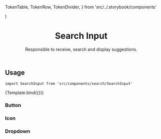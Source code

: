 
  TokenTable,
  TokenRow,
  TokenDivider,
} from 'src/../.storybook/components'


<Meta component={SearchInput} title="Features/Search/SearchInput" />

  <div
    style={{
      maxWidth: '600px',
      height: '400px',
      margin: '0 auto',
      padding: '0 16px',
      background: 'white',
    }}
  >
    <SearchInput {...props} />
  </div>
)

<header>

# Search Input

Responsible to receive, search and display suggestions.

</header>

## Usage

`import SearchInput from 'src/components/search/SearchInput'`

<Canvas>
  <Story
    name="default"
    parameters={{
      backgrounds: { default: 'dark' },
      msw,
    }}
    args={{
      products,
    }}
  >
    {Template.bind({})}
  </Story>
</Canvas>

<ArgsTable story="default" />

<TokenTable>
  <TokenRow
    token="--fs-search-input-padding"
    value="var(--fs-spacing-1) var(--fs-spacing-7) var(--fs-spacing-1) var(--fs-spacing-2)"
  />
  <TokenRow
    isColor
    token="--fs-search-input-bkg-color"
    value="var(--fs-color-body-bkg)"
  />
  <TokenRow
    token="--fs-search-input-box-shadow"
    value="0 0 0 var(--fs-border-width) var(--fs-border-color-active)"
  />
  <TokenDivider />
  <TokenRow
    token="--fs-search-input-height-mobile"
    value="var(--fs-control-tap-size)"
  />
  <TokenRow
    token="--fs-search-input-height-desktop"
    value="var(--fs-spacing-6)"
  />
  <TokenDivider />
  <TokenRow
    token="--fs-search-input-border-width"
    value="var(--fs-border-width)"
  />
  <TokenRow
    token="--fs-search-input-border-radius"
    value="var(--fs-border-radius)"
  />
  <TokenRow
    isColor
    token="--fs-search-input-border-color"
    value="var(--fs-border-color)"
  />
  <TokenRow
    isColor
    token="--fs-search-input-border-color-hover"
    value="var(--fs-border-color-active)"
  />
  <TokenDivider />
  <TokenRow
    token="--fs-search-input-transition-timing"
    value="var(--fs-transition-timing)"
  />
  <TokenRow token="--fs-search-input-transition-function" value="ease" />
</TokenTable>

### Button

<TokenTable>
  <TokenRow
    token="--fs-search-input-button-width"
    value="var(--fs-spacing-7)"
  />
  <TokenRow
    token="--fs-search-input-button-min-height"
    value="var(--fs-search-input-height-desktop)"
  />
  <TokenRow
    isColor
    token="--fs-search-input-button-bkg-color"
    value="transparent"
  />
  <TokenDivider />
  <TokenRow
    token="--fs-search-input-button-height-mobile"
    value="var(--fs-search-input-button-width)"
  />
  <TokenRow
    token="--fs-search-input-button-height-desktop"
    value="var(--fs-search-input-height-desktop)"
  />
</TokenTable>

### Icon

<TokenTable>
  <TokenRow token="--fs-search-input-icon-width" value="var(--fs-spacing-4)" />
  <TokenRow
    token="--fs-search-input-icon-height"
    value="var(--fs-search-input-icon-width)"
  />
  <TokenRow
    isColor
    token="--fs-search-input-icon-color"
    value="var(--fs-color-neutral-7)"
  />
</TokenTable>

### Dropdown

<TokenTable>
  <TokenRow
    token="--fs-search-input-dropdown-padding"
    value="var(--fs-spacing-3)"
  />
  <TokenRow
    isColor
    token="--fs-search-input-dropdown-bkg-color"
    value="var(--fs-color-neutral-0)"
  />
  <TokenRow
    token="--fs-search-input-dropdown-box-shadow"
    value="var(--fs-shadow)"
  />
  <TokenDivider />
  <TokenRow token="--fs-search-input-dropdown-width-mobile" value="100vw" />
  <TokenRow token="--fs-search-input-dropdown-width-desktop" value="100%" />
  <TokenDivider />
  <TokenRow
    token="--fs-search-input-dropdown-border-width"
    value="var(--fs-border-width)"
  />
  <TokenRow
    isColor
    token="--fs-search-input-dropdown-border-color"
    value="var(--fs-border-color)"
  />
  <TokenRow
    token="--fs-search-input-dropdown-border-radius"
    value="0 0 var(--fs-border-radius) var(--fs-border-radius)"
  />
  <TokenDivider />
  <TokenRow
    token="--fs-search-input-dropdown-position-left-mobile"
    value="calc(-1 * var(--fs-control-tap-size))"
  />
  <TokenRow
    token="--fs-search-input-dropdown-position-left-tablet"
    value="calc(var(--fs-search-input-dropdown-position-left-mobile) - var(--fs-spacing-1))"
  />
  <TokenRow
    token="--fs-search-input-dropdown-position-top-tablet"
    value="calc(var(--fs-control-tap-size) + var(--fs-spacing-2) + var(--fs-border-width))"
  />
  <TokenRow
    token="--fs-search-input-dropdown-position-top-mobile"
    value="calc(var(--fs-search-input-dropdown-position-top-tablet) + 1px)"
  />
  <TokenRow
    token="--fs-search-input-dropdown-position-top-desktop"
    value="var(--fs-search-input-height-desktop)"
  />
</TokenTable>
